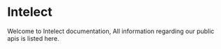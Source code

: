 
# Intelect

Welcome to Intelect documentation, All information regarding our public apis is listed here.
